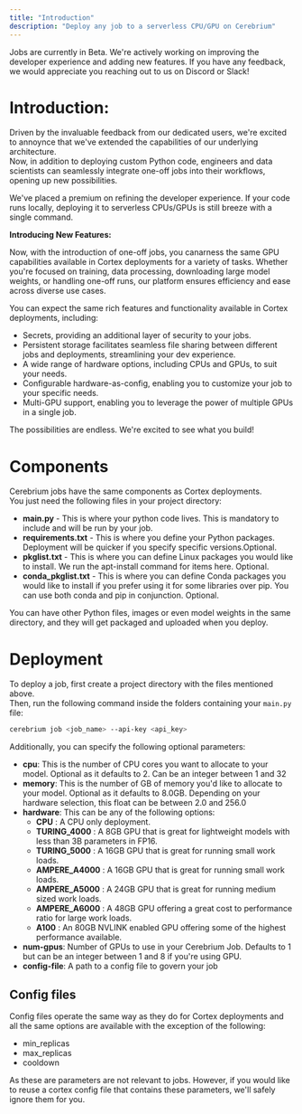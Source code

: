 ```yaml
---
title: "Introduction"
description: "Deploy any job to a serverless CPU/GPU on Cerebrium"
---
```


<Note>
Jobs are currently in Beta.  
We're actively working on improving the developer experience and adding new features.  
If you have any feedback, we would appreciate you reaching out to us on Discord or Slack!
</Note>

# Introduction:

Driven by the invaluable feedback from our dedicated users, we're excited to annoynce that we've extended the capabilities of our underlying architecture.  
Now, in addition to deploying custom Python code, engineers and data scientists can seamlessly integrate one-off jobs into their workflows, opening up new possibilities.

We've placed a premium on refining the developer experience. If your code runs locally, deploying it to serverless CPUs/GPUs is still breeze with a single command.

**Introducing New Features:**

Now, with the introduction of one-off jobs, you canarness the same GPU capabilities available in Cortex deployments for a variety of tasks. Whether you're focused on training, data processing, downloading large model weights, or handling one-off runs, our platform ensures efficiency and ease across diverse use cases.

You can expect the same rich features and functionality available in Cortex deployments, including:

- Secrets, providing an additional layer of security to your jobs.
- Persistent storage facilitates seamless file sharing between different jobs and deployments, streamlining your dev experience.
- A wide range of hardware options, including CPUs and GPUs, to suit your needs.
- Configurable hardware-as-config, enabling you to customize your job to your specific needs.
- Multi-GPU support, enabling you to leverage the power of multiple GPUs in a single job.

The possibilities are endless. We're excited to see what you build!

# Components

Cerebrium jobs have the same components as Cortex deployments.  
You just need the following files in your project directory:

- **main.py** - This is where your python code lives. This is mandatory to include and will be run by your job.
- **requirements.txt** - This is where you define your Python packages. Deployment will be quicker if you specify specific versions.Optional.
- **pkglist.txt** - This is where you can define Linux packages you would like to install. We run the apt-install command for items here. Optional.
- **conda_pkglist.txt** - This is where you can define Conda packages you would like to install if you prefer using it for some libraries over pip. You can use both conda and pip in conjunction. Optional.

You can have other Python files, images or even model weights in the same directory, and they will get packaged and uploaded when you deploy.

# Deployment

To deploy a job, first create a project directory with the files mentioned above.  
Then, run the following command inside the folders containing your `main.py` file:

```bash
cerebrium job <job_name> --api-key <api_key>
```

Additionally, you can specify the following optional parameters:
- **cpu**: This is the number of CPU cores you want to allocate to your model. Optional as it defaults to 2. Can be an integer between 1 and 32
- **memory**: This is the number of GB of memory you'd like to allocate to your model. Optional as it defaults to 8.0GB. Depending on your hardware selection, this float can be between 2.0 and 256.0
- **hardware**: This can be any of the following options:
  - **CPU** : A CPU only deployment. 
  - **TURING_4000** : A 8GB GPU that is great for lightweight models with less than 3B parameters in FP16.
  - **TURING_5000** : A 16GB GPU that is great for running small work loads.
  - **AMPERE_A4000** : A 16GB GPU that is great for running small work loads.
  - **AMPERE_A5000** : A 24GB GPU that is great for running medium sized work loads.
  - **AMPERE_A6000** : A 48GB GPU offering a great cost to performance ratio for large work loads. 
  - **A100** : An 80GB NVLINK enabled GPU offering some of the highest performance available. 
- **num-gpus**: Number of GPUs to use in your Cerebrium Job. Defaults to 1 but can be an integer between 1 and 8 if you're using GPU.
- **config-file**: A path to a config file to govern your job


## Config files

Config files operate the same way as they do for Cortex deployments and all the same options are available with the exception of the following:

- min_replicas
- max_replicas
- cooldown

As these are parameters are not relevant to jobs. However, if you would like to reuse a cortex config file that contains these parameters, we'll safely ignore them for you.
